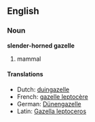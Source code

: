 ==English==
===Noun===
'''slender-horned gazelle'''

# mammal

====Translations====
{{top}}
* Dutch: [[duingazelle]] {{m}}
* French: [[gazelle leptocère]]
* German: [[Dünengazelle]]
* Latin: [[Gazella leptoceros]]
{{bottom}}